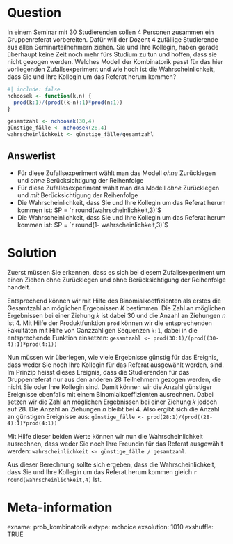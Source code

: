 Question
=======
In einem Seminar mit 30 Studierenden sollen 4 Personen zusammen ein Gruppenreferat vorbereiten. Dafür will der Dozent 4 zufällige Studierende aus allen Seminarteilnehmern ziehen. Sie und Ihre Kollegin, haben gerade überhaupt keine Zeit noch mehr fürs Studium zu tun und hoffen, dass sie nicht gezogen werden. Welches Modell der Kombinatorik passt für das hier vorliegenden Zufallsexperiment und wie hoch ist die Wahrscheinlichkeit, dass Sie und Ihre Kollegin um das Referat herum kommen?

```r
#| include: false
nchoosek <- function(k,n) {
  prod(k:1)/(prod((k-n):1)*prod(n:1))
}

gesamtzahl <- nchoosek(30,4)
günstige_fälle <- nchoosek(28,4)
wahrscheinlichkeit <- günstige_fälle/gesamtzahl
```

Answerlist
--------
* Für diese Zufallsexperiment wählt man das Modell *ohne* Zurücklegen und *ohne* Berücksichtigung der Reihenfolge
* Für diese Zufallesexperiment wählt man das Modell *ohne* Zurücklegen und *mit* Berücksichtigung der Reihenfolge
* Die Wahrscheinlichkeit, dass Sie und Ihre Kollegin um das Referat herum kommen ist: $P = `r round(wahrscheinlichkeit,3)`$
* Die Wahrscheinlichkeit, dass Sie und Ihre Kollegin um das Referat herum kommen ist: $P = `r round(1- wahrscheinlichkeit,3)`$

Solution
========

Zuerst müssen Sie erkennen, dass es sich bei diesem Zufallsexperiment um einen Ziehen ohne Zurücklegen und ohne Berücksichtigung der Reihenfolge handelt.

Entsprechend können wir mit Hilfe des Binomialkoeffizienten als erstes die Gesamtzahl an möglichen Ergebnissen $K$ bestimmen. Die Zahl an möglichen Ergebnissen bei einer Ziehung $k$ ist dabei 30 und die Anzahl an Ziehungen $n$ ist 4. Mit Hilfe der Produktfunktion `prod` können wir die entsprechenden Fakultäten mit Hilfe von Ganzzahligen Sequenzen `k:1`, dabei in die entsprechende Funktion einsetzen: `gesamtzahl <- prod(30:1)/(prod((30-4):1)*prod(4:1))`

Nun müssen wir überlegen, wie viele Ergebnisse günstig für das Ereignis, dass weder Sie noch Ihre Kollegin für das Referat ausgewählt werden, sind. Im Prinzip heisst dieses Ereignis, dass die Studierenden für das Gruppenreferat nur aus den anderen 28 Teilnehmern gezogen werden, die nicht Sie oder Ihre Kollegin sind. Damit können wir die Anzahl günstiger Ereignisse ebenfalls mit einem Binomialkoeffizienten ausrechnen. Dabei setzen wir die Zahl an möglichen Ergebnissen bei einer Ziehung $k$ jedoch auf 28. Die Anzahl an Ziehungen $n$ bleibt bei 4. Also ergibt sich die Anzahl an günstigen Ereignisse aus: `günstige_fälle <- prod(28:1)/(prod((28-4):1)*prod(4:1))`

Mit Hilfe dieser beiden Werte können wir nun die Wahrscheinlichkeit ausrechnen, dass weder Sie noch Ihre Freundin für das Referat ausgewählt werden: `wahrscheinlichkeit <- günstige_fälle / gesamtzahl`.

Aus dieser Berechnung sollte sich ergeben, dass die Wahrscheinlichkeit, dass Sie und Ihre Kollegin um das Referat herum kommen gleich `r round(wahrscheinlichkeit,4)` ist.

Meta-information
=========
exname: prob_kombinatorik
extype: mchoice 
exsolution: 1010
exshuffle: TRUE
